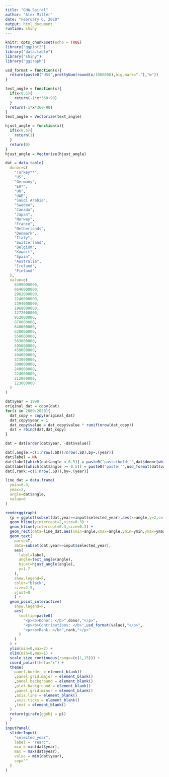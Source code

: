 ```yaml
---
title: "GHA Spiral"
author: "Alex Miller"
date: "February 6, 2020"
output: html_document
runtime: shiny
---
```


```r
knitr::opts_chunk$set(echo = TRUE)
library("ggplot2")
library("data.table")
library("shiny")
library("ggiraph")

usd_format = function(x){
  return(paste0("US$",prettyNum(round(x/1000000),big.mark=","),"m"))
}

text_angle = function(x){
  if(x<0.5){
    return(-1*x*360+90) 
  }
  return(-1*x*360-90)
}
text_angle = Vectorize(text_angle)

hjust_angle = function(x){
  if(x<0.5){
    return(1) 
  }
  return(0)
}
hjust_angle = Vectorize(hjust_angle)

dat = data.table(
  donor=c(
    "Turkey**",
    "US",
    "Germany",
    "EU*",
    "UK",
    "UAE",
    "Saudi Arabia",
    "Sweden",
    "Canada",
    "Japan",
    "Norway",
    "France",
    "Netherlands",
    "Denmark",
    "Italy",
    "Switzerland",
    "Belgium",
    "Kuwait",
    "Spain",
    "Australia",
    "Ireland",
    "Finland"
  ),
  value=c(
    8399000000,
    6646000000,
    2962000000,
    2240000000,
    2394000000,
    1968000000,
    1272000000,
    952000000,
    870000000,
    648000000,
    628000000,
    558000000,
    563000000,
    495000000,
    459000000,
    404000000,
    323000000,
    309000000,
    240000000,
    224000000,
    212000000,
    123000000
  )
)

dat$year = 1999
original_dat = copy(dat)
for(i in 2000:2020){
  dat_copy = copy(original_dat)
  dat_copy$year = i
  dat_copy$value = dat_copy$value * runif(nrow(dat_copy))
  dat = rbind(dat,dat_copy)
}

dat = dat[order(dat$year, -dat$value)]

dat[,angle:=c(1:nrow(.SD))/nrow(.SD),by=.(year)]
dat$label = NA
dat$label[which(dat$angle < 0.5)] = paste0("paste(bold('",dat$donor[which(dat$angle < 0.5)],"'),' ','",usd_format(dat$value[which(dat$angle < 0.5)]),"')")
dat$label[which(dat$angle >= 0.5)] = paste0("paste('",usd_format(dat$value[which(dat$angle >= 0.5)]),"',' ',bold('",dat$donor[which(dat$angle >= 0.5)],"'))")
dat[,rank:=c(1:nrow(.SD)),by=.(year)]

line_dat = data.frame(
  ymin=0.3,
  ymax=2,
  angle=dat$angle,
  value=0
)
```



```r
renderggiraph(
  {p = ggplot(subset(dat,year==input$selected_year),aes(x=angle,y=2,color=value,size=value)) +
  geom_hline(yintercept=2,size=0.3) +
  geom_hline(yintercept=0.3,size=0.3) +
  geom_rect(data=line_dat,aes(xmin=angle,xmax=angle,ymin=ymin,ymax=ymax),show.legend=F,size=0.3) +
  geom_text(
    parse=T,
    data=subset(dat,year==input$selected_year),
    aes(
      label=label,
      angle=text_angle(angle),
      hjust=hjust_angle(angle),
      y=1.7
    ),
    show.legend=F,
    color="black",
    size=2.5,
    vjust=0
    ) +
  geom_point_interactive(
    show.legend=F,
    aes(
      tooltip=paste0(
        "<p><b>Donor: </b>",donor,"</p>",
        "<p><b>Contributions: </b>",usd_format(value),"</p>",
        "<p><b>Rank: </b>",rank,"</p>"
      )
    )
  ) +
  ylim(min=0,max=2) +
  xlim(min=0,max=1) +
  scale_size_continuous(range=(c(1,15))) +
  coord_polar(theta="x") +
  theme(
    panel.border = element_blank()
    ,panel.grid.major = element_blank()
    ,panel.background = element_blank()
    ,plot.background = element_blank()
    ,panel.grid.minor = element_blank()
    ,axis.line = element_blank()
    ,axis.ticks = element_blank()
    ,text = element_blank()
  )
  return(girafe(ggobj = p))
  }
)
inputPanel(
  sliderInput(
    "selected_year",
    label = "Year:",
    min = min(dat$year),
    max = max(dat$year),
    value = min(dat$year),
    sep=""
  )
)
```




